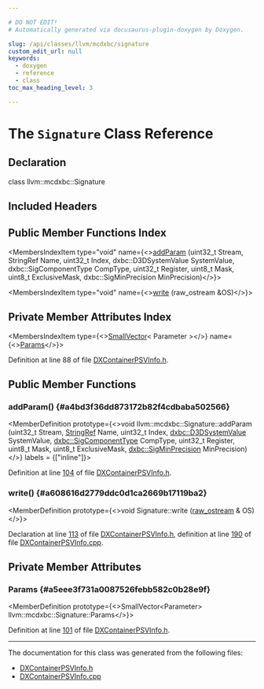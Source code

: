 ```yaml
---

# DO NOT EDIT!
# Automatically generated via docusaurus-plugin-doxygen by Doxygen.

slug: /api/classes/llvm/mcdxbc/signature
custom_edit_url: null
keywords:
  - doxygen
  - reference
  - class
toc_max_heading_level: 3

---
```





# The `Signature` Class Reference

<DoxygenPage pluginConfig={pluginConfig}>



## Declaration

<CodeBlock>class llvm::mcdxbc::Signature</CodeBlock>

## Included Headers

<IncludesList>
<IncludesListItem
  filePath="llvm/MC/DXContainerPSVInfo.h"
  permalink="/docs/api/files/include/include/llvm/include/llvm/mc/dxcontainerpsvinfo-h"
  isLocal="true" />
</IncludesList>

## Public Member Functions Index

<MembersIndex>

<MembersIndexItem
  type="void"
  name={<><a href="#a4bd3f36dd873172b82f4cdbaba502566">addParam</a> (uint32&#95;t Stream, StringRef Name, uint32&#95;t Index, dxbc::D3DSystemValue SystemValue, dxbc::SigComponentType CompType, uint32&#95;t Register, uint8&#95;t Mask, uint8&#95;t ExclusiveMask, dxbc::SigMinPrecision MinPrecision)</>}>
</MembersIndexItem>

<MembersIndexItem
  type="void"
  name={<><a href="#a608616d2779ddc0d1ca2669b17119ba2">write</a> (raw&#95;ostream &amp;OS)</>}>
</MembersIndexItem>

</MembersIndex>

## Private Member Attributes Index

<MembersIndex>

<MembersIndexItem
  type={<><a href="/docs/api/classes/llvm/smallvector">SmallVector</a>&lt; Parameter &gt;</>}
  name={<><a href="#a5eee3f731a0087526febb582c0b28e9f">Params</a></>}>
</MembersIndexItem>

</MembersIndex>


Definition at line 88 of file <a href="/docs/api/files/include/include/llvm/include/llvm/mc/dxcontainerpsvinfo-h">DXContainerPSVInfo.h</a>.

<SectionDefinition>

## Public Member Functions

### addParam() {#a4bd3f36dd873172b82f4cdbaba502566}

<MemberDefinition
  prototype={<>void llvm::mcdxbc::Signature::addParam (uint32&#95;t Stream, <a href="/docs/api/classes/llvm/stringref">StringRef</a> Name, uint32&#95;t Index, <a href="/docs/api/namespaces/llvm/dxbc/#a10c892417ddf709bb72ac6c19c3146d1">dxbc::D3DSystemValue</a> SystemValue, <a href="/docs/api/namespaces/llvm/dxbc/#a02c3a495a56bc9a255d05d912afe0173">dxbc::SigComponentType</a> CompType, uint32&#95;t Register, uint8&#95;t Mask, uint8&#95;t ExclusiveMask, <a href="/docs/api/namespaces/llvm/dxbc/#a5ad6c5b17ba8ae365308ec3b0dfa6cc6">dxbc::SigMinPrecision</a> MinPrecision)</>}
  labels = {["inline"]}>

Definition at line <a href="/docs/api/files/include/include/llvm/include/llvm/mc/dxcontainerpsvinfo-h/#l00104">104</a> of file <a href="/docs/api/files/include/include/llvm/include/llvm/mc/dxcontainerpsvinfo-h">DXContainerPSVInfo.h</a>.
</MemberDefinition>

### write() {#a608616d2779ddc0d1ca2669b17119ba2}

<MemberDefinition
  prototype={<>void Signature::write (<a href="/docs/api/classes/llvm/raw-ostream">raw&#95;ostream</a> &amp; OS)</>}>

Declaration at line <a href="/docs/api/files/include/include/llvm/include/llvm/mc/dxcontainerpsvinfo-h/#l00113">113</a> of file <a href="/docs/api/files/include/include/llvm/include/llvm/mc/dxcontainerpsvinfo-h">DXContainerPSVInfo.h</a>, definition at line <a href="/docs/api/files/lib/lib/mc/dxcontainerpsvinfo-cpp/#l00190">190</a> of file <a href="/docs/api/files/lib/lib/mc/dxcontainerpsvinfo-cpp">DXContainerPSVInfo.cpp</a>.
</MemberDefinition>

</SectionDefinition>

<SectionDefinition>

## Private Member Attributes

### Params {#a5eee3f731a0087526febb582c0b28e9f}

<MemberDefinition
  prototype={<>SmallVector&lt;Parameter&gt; llvm::mcdxbc::Signature::Params</>}>

Definition at line <a href="/docs/api/files/include/include/llvm/include/llvm/mc/dxcontainerpsvinfo-h/#l00101">101</a> of file <a href="/docs/api/files/include/include/llvm/include/llvm/mc/dxcontainerpsvinfo-h">DXContainerPSVInfo.h</a>.
</MemberDefinition>

</SectionDefinition>

<hr/>

The documentation for this class was generated from the following files:

<ul>
<li><a href="/docs/api/files/include/include/llvm/include/llvm/mc/dxcontainerpsvinfo-h">DXContainerPSVInfo.h</a></li>
<li><a href="/docs/api/files/lib/lib/mc/dxcontainerpsvinfo-cpp">DXContainerPSVInfo.cpp</a></li>
</ul>

</DoxygenPage>
